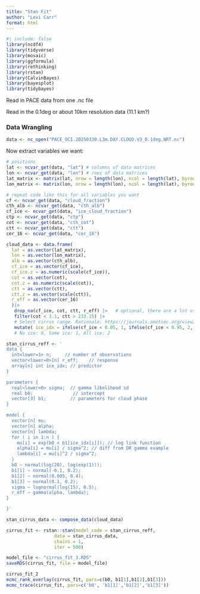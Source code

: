 ```yaml
---
title: "Stan Fit"
author: "Levi Carr"
format: html
---
```

```r
#| include: false
library(ncdf4)
library(tidyverse)
library(mosaic)
library(ggformula)
library(rethinking)
library(rstan)
library(CalvinBayes)
library(bayesplot)
library(tidybayes)
```

Read in PACE data from one .nc file

Read in the 0.1deg or about 10km resolution data (11.1 km?)

### Data Wrangling
```r
data <- nc_open("PACE_OCI.20250330.L3m.DAY.CLOUD.V3_0.1deg.NRT.nc")
```

Now extract variables we want:

```r
# positions
lat <- ncvar_get(data, "lat") # columns of data matrices
lon <- ncvar_get(data, "lon") # rows of data matrices
lat_matrix <- matrix(lat, nrow = length(lon), ncol = length(lat), byrow = TRUE)
lon_matrix <- matrix(lon, nrow = length(lon), ncol = length(lat), byrow = FALSE)

# repeat code like this for all variables you want
cf <- ncvar_get(data, "cloud_fraction")
cth_alb <- ncvar_get(data, "cth_alb")
cf_ice <- ncvar_get(data, "ice_cloud_fraction")
ctp <- ncvar_get(data, "ctp")
cot <- ncvar_get(data, "cth_cot")
ctt <- ncvar_get(data, "ctt")
cer_16 <- ncvar_get(data, "cer_16")
```

```R

cloud_data <- data.frame(
  lat = as.vector(lat_matrix),
  lon = as.vector(lon_matrix),
  alb = as.vector(cth_alb),
  cf_ice = as.vector(cf_ice),
  cf_ice.z = as.numeric(scale(cf_ice)),
  cot = as.vector(cot),
  cot.z = as.numeric(scale(cot)),
  ctt = as.vector(ctt),
  ctt.z = as.vector(scale(ctt)),
  r_eff = as.vector(cer_16)
  )|>
   drop_na(cf_ice, cot, ctt, r_eff) |>   # optional, there are a lot of NAs
   filter(cot < 3.1, ctt > 233.15) |> 
   # Select cirrus range. Rationale: https://journals.ametsoc.org/view/journals/amsm/58/1/amsmonographs-d-16-0010.1.pdf (pg 3)
   mutate( ice_idx = ifelse(cf_ice < 0.05, 1, ifelse(cf_ice < 0.95, 2, 3)) ) 
   # No ice: 0, Some ice: 1, All ice: 2

```

```r
stan_cirrus_reff <- '
data {
  int<lower=1> n;     // number of observations
  vector<lower=0>[n] r_eff;    // response
  array[n] int ice_idx; // predictor
}

parameters {
  real<lower=0> sigma;  // gamma likelihood sd
  real b0;               // intercept
  vector[3] b1;         // parameters for cloud phase
}

model {
  vector[n] mu;
  vector[n] alpha;
  vector[n] lambda;
  for ( i in 1:n ) {
    mu[i] = exp(b0 + b1[ice_idx[i]]); // log link function
    alpha[i] = mu[i] / sigma^2; // diff from DR gamma example
    lambda[i] = mu[i]^2 / sigma^2;
  }
  b0 ~ normal(log(20), log(exp(1)));
  b1[1] ~ normal(-0.1, 0.2);
  b1[2] ~ normal(0.005, 0.4);
  b1[3] ~ normal(0.1, 0.2);
  sigma ~ lognormal(log(15), 0.5);
  r_eff ~ gamma(alpha, lambda);
} 

}'
```

```r
stan_cirrus_data <- compose_data(cloud_data)
```
```r
cirrus_fit <- rstan::stan(model_code = stan_cirrus_reff,
                  data = stan_cirrus_data,
                  chains = 1, 
                  iter = 500)

```
```R
model_file <- "cirrus_fit_3.RDS"
saveRDS(cirrus_fit, file = model_file)
```

```r
cirrus_fit_2
mcmc_rank_overlay(cirrus_fit, pars=c(b0, b1[1],b1[2],b1[3]))
mcmc_trace(cirrus_fit, pars=c('b0', 'b1[1]','b1[2]','b1[3]'))
```

